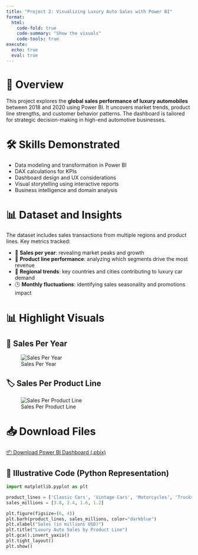```yaml
---
title: "Project 2: Visualizing Luxury Auto Sales with Power BI"
format:
  html:
    code-fold: true
    code-summary: "Show the visuals"
    code-tools: true
execute:
  echo: true
  eval: true
---
```


# 🚗 Overview

This project explores the **global sales performance of luxury automobiles** between 2018 and 2020 using Power BI. It uncovers market trends, product line strengths, and customer behavior patterns. The dashboard is tailored for strategic decision-making in high-end automotive businesses.

# 🛠️ Skills Demonstrated

- Data modeling and transformation in Power BI  
- DAX calculations for KPIs  
- Dashboard design and UX considerations  
- Visual storytelling using interactive reports  
- Business intelligence and domain analysis  

# 📊 Dataset and Insights

The dataset includes sales transactions from multiple regions and product lines. Key metrics tracked:

- 🏁 **Sales per year**: revealing market peaks and growth  
- 🧾 **Product line performance**: analyzing which segments drive the most revenue  
- 📍 **Regional trends**: key countries and cities contributing to luxury car demand  
- 🕒 **Monthly fluctuations**: identifying sales seasonality and promotions impact  

# 📊 Highlight Visuals

## 📅 Sales Per Year

![Sales Per Year](../images/sales_per_year.png)

## 🏷️ Sales Per Product Line

![Sales Per Product Line](../images/sales_per_product_line.png)


# 📥 Download Files

<a href="../PowerBI%20Presentation%20FOR%20GROUP%203%20(2).pbix" class="btn btn-primary mt-2" download>📦 Download Power BI Dashboard (.pbix)</a>

## 🧪 Illustrative Code (Python Representation)

```python
import matplotlib.pyplot as plt

product_lines = ['Classic Cars', 'Vintage Cars', 'Motorcycles', 'Trucks']
sales_millions = [3.8, 2.4, 1.6, 1.2]

plt.figure(figsize=(6, 4))
plt.barh(product_lines, sales_millions, color="darkblue")
plt.xlabel("Sales (in millions USD)")
plt.title("Luxury Auto Sales by Product Line")
plt.gca().invert_yaxis()
plt.tight_layout()
plt.show()
```
